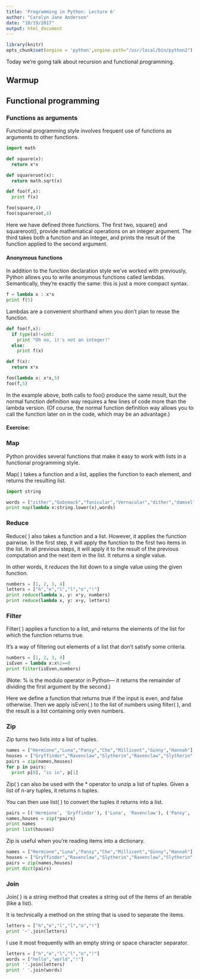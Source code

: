 ```yaml
---
title: 'Programming in Python: Lecture 6'
author: "Carolyn Jane Anderson"
date: "10/19/2017"
output: html_document
---
```


```r
library(knitr)
opts_chunk$set(engine = 'python',engine.path="/usr/local/bin/python2")
```

Today we're going talk about recursion and functional programming.

<h2>Warmup</h2>

<h2>Functional programming</h2>

<h3>Functions as arguments</h3>

Functional programming style involves frequent use of functions as arguments to other functions.

```python
import math

def square(x):
  return x*x

def squareroot(x):
  return math.sqrt(x)

def foo(f,x):
  print f(x)

foo(square,4)
foo(squareroot,4)
```

Here we have defined three functions. The first two, square() and squareroot(), provide mathematical operations on an integer argument. The third takes both a function and an integer, and prints the result of the function applied to the second argument.

<h4>Anonymous functions</h4>

In addition to the function declaration style we've worked with previously, Python allows you to write anonymous functions called lambdas. Semantically, they're exactly the same: this is just a more compact syntax.

```python
f = lambda x : x*x
print f(5)
```

Lambdas are a convenient shorthand when you don't plan to reuse the function.

```python
def foo(f,x):
  if type(x)!=int:
    print "Oh no, it's not an integer!"
  else:
    print f(x)

def f(x):
  return x*x

foo(lambda x: x*x,5)
foo(f,5)
```

In the example above, both calls to foo() produce the same result, but the normal function definition way requires a few lines of code more than the lambda version. (Of course, the normal function definition way allows you to call the function later on in the code, which may be an advantage.)

<h4>Exercise: </h4>

<h3>Map</h3>

Python provides several functions that make it easy to work with lists in a functional programming style. 

Map( ) takes a function and a list, applies the function to each element, and returns the resulting list.

```python
import string

words = ["zither","Gobsmack","funicular","Vernacular","dither","damsel","Damson"]
print map(lambda x:string.lower(x),words)
```

<h3>Reduce</h3>

Reduce( ) also takes a function and a list. However, it applies the function pairwise. In the first step, it will apply the function to the first two items in the list. In all previous steps, it will apply it to the result of the previous computation and the next item in the list. It returns a single value.

In other words, it *reduces* the list down to a single value using the given function.

```python
numbers = [1, 2, 3, 4]
letters = ["h","e","l","l","o","!"]
print reduce(lambda x, y: x*y, numbers)
print reduce(lambda x, y: x+y, letters)
```

<h3>Filter</h3>

Filter( ) applies a function to a list, and returns the elements of the list for which the function returns true.

It's a way of filtering out elements of a list that don't satisfy some criteria.

```python
numbers = [1, 2, 3, 4]
isEven = lambda x:x%2==0
print filter(isEven,numbers)
```

(Note: % is the modulo operator in Python--- it returns the remainder of dividing the first argument by the second.)

Here we define a function that returns true if the input is even, and false otherwise. Then we apply isEven( ) to the list of numbers using filter( ), and the result is a list containing only even numbers.

<h3>Zip</h3>

Zip turns two lists into a list of tuples.

```python
names = ["Hermione","Luna","Pansy","Cho","Millicent","Ginny","Hannah"]
houses = ["Gryffindor","Ravenclaw","Slytherin","Ravenclaw","Slytherin","Gryffindor","Hufflepuff"]
pairs = zip(names,houses)
for p in pairs:
  print p[0], "is in", p[1]
```

Zip( ) can also be used with the * operator to unzip a list of tuples. Given a list of n-ary tuples, it returns n tuples.

You can then use list( ) to convert the tuples it returns into a list.

```python
pairs = [('Hermione', 'Gryffindor'), ('Luna', 'Ravenclaw'), ('Pansy', 'Slytherin'), ('Cho', 'Ravenclaw'), ('Millicent', 'Slytherin'), ('Ginny', 'Gryffindor'), ('Hannah', 'Hufflepuff')]
names,houses = zip(*pairs)
print names
print list(houses)
```

Zip is useful when you're reading items into a dictionary.

```python
names = ["Hermione","Luna","Pansy","Cho","Millicent","Ginny","Hannah"]
houses = ["Gryffindor","Ravenclaw","Slytherin","Ravenclaw","Slytherin","Gryffindor","Hufflepuff"]
pairs = zip(names,houses)
print dict(pairs)
```

<h3>Join</h3>

Join( ) is a string method that creates a string out of the items of an iterable (like a list).

It is technically a method on the string that is used to separate the items.

```python
letters = ["h","e","l","l","o","!"]
print '~'.join(letters)
```

I use it most frequently with an empty string or space character separator.

```python
letters = ["h","e","l","l","o","!"]
words = ["hello","world","!"]
print ''.join(letters)
print ' '.join(words)
```

